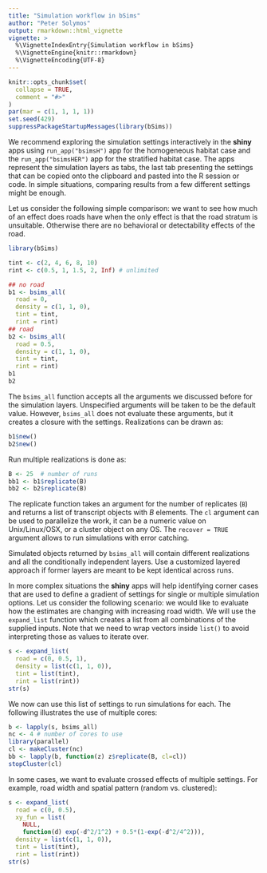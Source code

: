 ```yaml
---
title: "Simulation workflow in bSims"
author: "Peter Solymos"
output: rmarkdown::html_vignette
vignette: >
  %\VignetteIndexEntry{Simulation workflow in bSims}
  %\VignetteEngine{knitr::rmarkdown}
  %\VignetteEncoding{UTF-8}
---
```


```r
knitr::opts_chunk$set(
  collapse = TRUE,
  comment = "#>"
)
par(mar = c(1, 1, 1, 1))
set.seed(429)
suppressPackageStartupMessages(library(bSims))
```

We recommend exploring the simulation settings 
interactively in the **shiny** apps
using `run_app("bsimsH")` app for the homogeneous habitat case and
the `run_app("bsimsHER")` app for the stratified habitat case.
The apps represent the simulation layers as tabs,
the last tab presenting the settings that can be copied onto the 
clipboard and pasted into the R session or code.
In simple situations, comparing results from a few different settings
might be enough.

Let us consider the following simple comparison: we want to
see how much of an effect does roads have when the only 
effect is that the road stratum is unsuitable. Otherwise there
are no behavioral or detectability effects of the road.

```r
library(bSims)

tint <- c(2, 4, 6, 8, 10)
rint <- c(0.5, 1, 1.5, 2, Inf) # unlimited

## no road
b1 <- bsims_all(
  road = 0,
  density = c(1, 1, 0),
  tint = tint,
  rint = rint)
## road
b2 <- bsims_all(
  road = 0.5,
  density = c(1, 1, 0),
  tint = tint,
  rint = rint)
b1
b2
```

The `bsims_all` function accepts all the arguments we discussed
before for the simulation layers. Unspecified arguments
will be taken to be the default value.
However, `bsims_all` does not evaluate these arguments,
but it creates a closure with the settings.
Realizations can be drawn as:

```r
b1$new()
b2$new()
```

Run multiple realizations is done as:

```r
B <- 25  # number of runs
bb1 <- b1$replicate(B)
bb2 <- b2$replicate(B)
```

The replicate function takes an argument for the
number of replicates (`B`) and returns a list of transcript objects
with $B$ elements.
The `cl` argument can be used to parallelize the work,
it can be a numeric value on Unix/Linux/OSX, or a cluster object on any OS.
The `recover = TRUE` argument allows to run simulations with error
catching.

Simulated objects returned by `bsims_all` will contain different 
realizations and all the conditionally independent layers. 
Use a customized layered approach if former layers are meant to be kept 
identical across runs.

In more complex situations the **shiny** apps will help identifying
corner cases that are used to define a gradient of settings
for single or multiple simulation options.
Let us consider the following scenario:
we would like to evaluate how the estimates are changing with
increasing road width. We will use the `expand_list` function
which creates a list from all combinations of the supplied inputs.
Note that we need to wrap vectors inside `list()` to avoid
interpreting those as values to iterate over.

```r
s <- expand_list(
  road = c(0, 0.5, 1),
  density = list(c(1, 1, 0)),
  tint = list(tint),
  rint = list(rint))
str(s)

```

We now can use this list of settings to run simulations for each.
The following illustrates the use of multiple cores:

```r
b <- lapply(s, bsims_all)
nc <- 4 # number of cores to use
library(parallel)
cl <- makeCluster(nc)
bb <- lapply(b, function(z) z$replicate(B, cl=cl))
stopCluster(cl)
```

In some cases, we want to evaluate crossed effects of multiple
settings. For example, road width and spatial pattern (random vs. clustered):

```r
s <- expand_list(
  road = c(0, 0.5),
  xy_fun = list(
    NULL,
    function(d) exp(-d^2/1^2) + 0.5*(1-exp(-d^2/4^2))),
  density = list(c(1, 1, 0)),
  tint = list(tint),
  rint = list(rint))
str(s)
```


